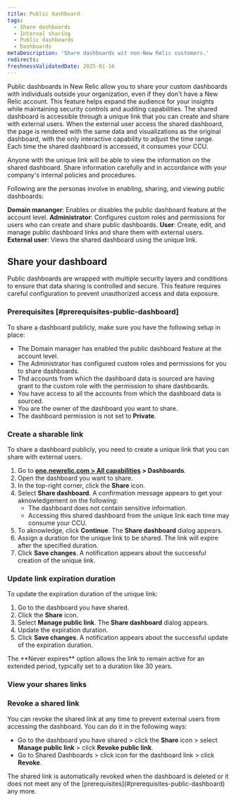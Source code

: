 ```yaml
---
title: Public dashboard
tags:
  - Share dashboards
  - Internal sharing
  - Public dashboards
  - Dashboards
metaDescription: 'Share dashboards wit non-New Relic customers.'
redirects:
freshnessValidatedDate: 2025-01-16
---
```

Public dashboards in New Relic allow you to share your custom dashboards with individuals outside your organization, even if they don't have a New Relic account. 
This feature helps expand the audience for your insights while maintaining security controls and auditing capabilities. The shared dashboard is accessible through a unique link that you can create and share with external users.
When the external user access the shared dashboard, the page is rendered with the same data and visualizations as the original dashboard, with the only interactive capability to adjust the time range. 
Each time the shared dashboard is accessed, it consumes your CCU.


<Callout variant="caution">
  Anyone with the unique link will be able to view the information on the shared dashboard. Share information carefully and in accordance with your company's internal policies and procedures.
</Callout>

Following are the personas involve in enabling, sharing, and viewing public dashboards:

**Domain mananger**: Enables or disables the public dashboard feature at the account level.
**Administrator**: Configures custom roles and permissions for users who can create and share public dashboards.
**User**: Create, edit, and manage public dashboard links and share them with external users.
**External user**: Views the shared dashboard using the unique link.

## Share your dashboard
Public dashboards are wrapped with multiple security layers and conditions to ensure that data sharing is controlled and secure. 
This feature requires careful configuration to prevent unauthorized access and data exposure.

### Prerequisites [#prerequisites-public-dashboard]
To share a dashboard publicly, make sure you have the following setup in place:
* The Domain manager has enabled the public dashboard feature at the account level.
* The Administrator has configured custom roles and permissions for you to share dashboards.
* Thd accounts from which the dashboard data is sourced are having grant to the custom role with the permission to share dashboards.
* You have access to all the accounts from which the dashboard data is sourced.
* You are the owner of the dashboard you want to share.
* The dashboard permission is not set to <DNT>**Private**</DNT>.

### Create a sharable link
To share a dashboard publicly, you need to create a unique link that you can share with external users.
1. Go to <DNT>**[one.newrelic.com > All capabilities](https://one.newrelic.com/all-capabilities) > Dashboards**</DNT>.
2. Open the dashboard you want to share.
3. In the top-right corner, click the <DNT>**Share**</DNT> icon.
4. Select <DNT>**Share dashboard**</DNT>. A confirmation message appears to get your aknowledgement on the following:
    * The dashboard does not contain sensitive information.
    * Accessing this shared dashboard from the unique link each time may consume your CCU.
5. To aknowledge, click <DNT>**Continue**</DNT>. The <DNT>**Share dashboard**</DNT> dialog appears.
6. Assign a duration for the unique link to be shared. The link will expire after the specified duration.
7. Click <DNT>**Save changes**</DNT>. A notification appears about the successful creation of the unique link.

### Update link expiration duration
To update the expiration duration of the unique link:
1. Go to the dashboard you have shared.
2. Click the <DNT>**Share**</DNT> icon.
3. Select <DNT>**Manage public link**</DNT>. The <DNT>**Share dashboard**</DNT> dialog appears.
4. Update the expiration duration.
5. Click <DNT>**Save changes**</DNT>. A notification appears about the successful update of the expiration duration.

<Callout variant="tip">
  The <DNT>**Never expires**</DNT> option allows the link to remain active for an extended period, typically set to a duration like 30 years.
</Callout>

### View your shares links



### Revoke a shared link
You can revoke the shared link at any time to prevent external users from accessing the dashboard. You can do it in the following ways:
* Go to the dashboard you have shared > click the <DNT>**Share**</DNT> icon > select <DNT>**Manage public link**</DNT> > click <DNT>**Revoke public link**</DNT>.
* Go to Shared Dashboards > click <Icon name="fe-more-horizontal"/> icon for the dashboard link > click <DNT>**Revoke**</DNT>.

<Callout variant="tip">
  The shared link is automatically revoked when the dashboard is deleted or it does not meet any of the [prerequisites](#prerequisites-public-dashboard) any more.
</Callout>
